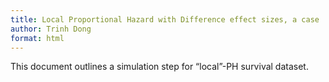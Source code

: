 ```yaml
---
title: Local Proportional Hazard with Difference effect sizes, a case
author: Trinh Dong
format: html
---
```


This document outlines a simulation step for "local"-PH survival dataset.


